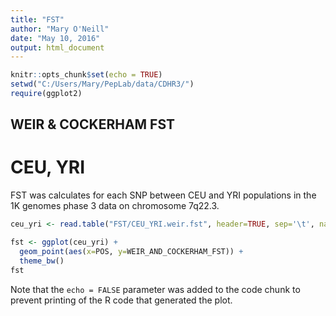 ```yaml
---
title: "FST"
author: "Mary O'Neill"
date: "May 10, 2016"
output: html_document
---
```


```r
knitr::opts_chunk$set(echo = TRUE)
setwd("C:/Users/Mary/PepLab/data/CDHR3/")
require(ggplot2)
```

## WEIR & COCKERHAM FST

# CEU, YRI

FST was calculates for each SNP between CEU and YRI populations in the 1K genomes phase 3 data on chromosome 7q22.3.

```r
ceu_yri <- read.table("FST/CEU_YRI.weir.fst", header=TRUE, sep='\t', na.strings="-nan")
```

```r
fst <- ggplot(ceu_yri) + 
  geom_point(aes(x=POS, y=WEIR_AND_COCKERHAM_FST)) +
  theme_bw()
fst
```

Note that the `echo = FALSE` parameter was added to the code chunk to prevent printing of the R code that generated the plot.
